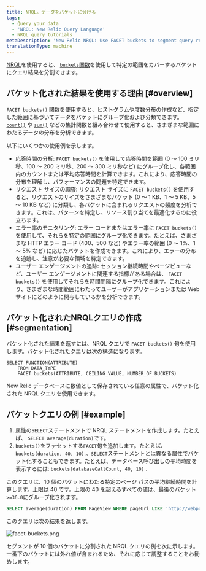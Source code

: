 ```yaml
---
title: NRQL。データをバケットに分ける
tags:
  - Query your data
  - 'NRQL: New Relic Query Language'
  - NRQL query tutorials
metaDescription: 'New Relic NRQL: Use FACET buckets to segment query results into groups based on numerical values, then grouped into buckets that cover a range.'
translationType: machine
---
```



[NRQL](/docs/query-data/nrql-new-relic-query-language/getting-started/introduction-nrql)を使用すると、 [`buckets`関数](/docs/query-your-data/nrql-new-relic-query-language/get-started/nrql-syntax-clauses-functions/#func-buckets)を使用して特定の範囲をカバーするバケットにクエリ結果を分割できます。

## バケット化された結果を使用する理由 [#overview]

`FACET buckets()` 関数を使用すると、ヒストグラムや度数分布の作成など、指定した範囲に基づいてデータをバケットにグループ化および分類できます。 [`count()`](/docs/query-your-data/nrql-new-relic-query-language/get-started/nrql-syntax-clauses-functions/#func-count) や [`sum()`](/docs/query-your-data/nrql-new-relic-query-language/get-started/nrql-syntax-clauses-functions/#func-sum) などの集計関数と組み合わせて使用すると、さまざまな範囲にわたるデータの分布を分析できます。

以下にいくつかの使用例を示します。

* 応答時間の分析: `FACET buckets()` を使用して応答時間を範囲 (0 ～ 100 ミリ秒、100 ～ 200 ミリ秒、200 ～ 300 ミリ秒など) にグループ化し、各範囲内のカウントまたは平均応答時間を計算できます。これにより、応答時間の分布を理解し、パフォーマンスの問題を特定できます。
* リクエスト サイズの調査: リクエスト サイズに `FACET buckets()` を使用すると、リクエストのサイズをさまざまなバケット (0 ～ 1 KB、1 ～ 5 KB、5 ～ 10 KB など) に分類し、各バケットに含まれるリクエストの頻度を分析できます。これは、パターンを特定し、リソース割り当てを最適化するのに役立ちます。
* エラー率のモニタリング: エラー コードまたはエラー率に `FACET buckets()` を使用して、それらを特定の範囲にグループ化できます。たとえば、さまざまな HTTP エラー コード (400、500 など) やエラー率の範囲 (0 ～ 1%、1 ～ 5% など) に応じたバケットを作成できます。これにより、エラーの分布を追跡し、注意が必要な領域を特定できます。
* ユーザー エンゲージメントの追跡: セッション継続時間やページビューなど、ユーザー エンゲージメントに関連する指標がある場合は、 `FACET buckets()` を使用してそれらを時間間隔にグループ化できます。これにより、さまざまな時間範囲にわたってユーザーがアプリケーションまたは Web サイトにどのように関与しているかを分析できます。

## バケット化されたNRQLクエリの作成 [#segmentation]

バケット化された結果を返すには、NRQL クエリで `FACET buckets()` 句を使用します。バケット化されたクエリは次の構造になります。

```
SELECT FUNCTION(ATTRIBUTE) 
    FROM DATA_TYPE 
    FACET buckets(ATTRIBUTE, CEILING_VALUE, NUMBER_OF_BUCKETS)
```

New Relic データベースに数値として保存されている任意の属性で、バケット化された NRQL クエリを使用できます。

## バケットクエリの例 [#example]

1. 属性の`SELECT`ステートメントで NRQL ステートメントを作成します。たとえば、 `SELECT average(duration)`です。
2. `buckets()`をファセットする`FACET`句を追加します。たとえば、 `buckets(duration, 40, 10)` 。`SELECT`ステートメントとは異なる属性でバケット化することもできます。たとえば、データベース呼び出しの平均時間を表示するには: `buckets(databaseCallCount, 40, 10)` .

このクエリは、10 個のバケットにわたる特定のページ パスの平均継続時間を計算します。上限は 40 です。上限の 40 を超えるすべての値は、最後のバケット`>=36.0`にグループ化されます。

```sql
SELECT average(duration) FROM PageView WHERE pageUrl LIKE 'http://webportal.telco%' SINCE 1 week ago FACET buckets(duration, 40, 10)
```

このクエリは次の結果を返します。

<img
  title="facet-buckets.png"
  alt="facet-buckets.png"
  src={queriesnrqlFacetbyBucketsNRQLQueryBuilder}
/>

<figcaption>
  セグメントが 10 個のバケットに分割された NRQL クエリの例を次に示します。一番下のバケットには外れ値が含まれるため、それに応じて調整することをお勧めします。
</figcaption>